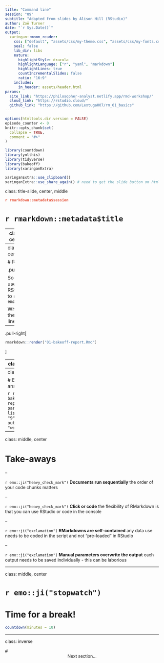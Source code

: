 ```yaml
---
title: "Command line"
session: "09"
subtitle: "Adapted from slides by Alison Hill (RStudio)"
author: Zoë Turner
date: "`r Sys.Date()`"
output:
  xaringan::moon_reader:
    css: ["default", "assets/css/my-theme.css", "assets/css/my-fonts.css"]
    seal: false 
    lib_dir: libs
    nature:
      highlightStyle: dracula
      highlightLanguage: ["r", "yaml", "markdown"]
      highlightLines: true
      countIncrementalSlides: false
      ratio: "16:9"
    includes:
      in_header: assets/header.html  
params:
  site_link: "https://philosopher-analyst.netlify.app/rmd-workshop/"
  cloud_link: "https://rstudio.cloud/"
  github_link: "https://github.com/Lextuga007/rm_01_basics"
---
```


```r
options(htmltools.dir.version = FALSE)
episode_counter <- 0
knitr::opts_chunk$set(
  collapse = TRUE,   
  comment = "#>"
)
```

```r
library(countdown)
library(ymlthis)
library(tidyverse)
library(bakeoff)
library(xaringanExtra)

xaringanExtra::use_clipboard()
xaringanExtra::use_share_again() # need to get the slide button on html view
```

class: title-slide, center, middle

<span class="fa-stack fa-4x">
  <i class="fa fa-circle fa-stack-2x" style="color: #ffffffcc;"></i>
  <strong class="fa-stack-1x" style="color:#e7553c;">`r rmarkdown::metadata$session`</strong>
</span> 

# `r rmarkdown::metadata$title`

---
class: inverse, center, middle

# <center>Command line</center>

<span class="fa-stack fa-4x">
  <i class="fa fa-circle fa-stack-2x" style="color: #fff;"></i>
  <strong class="fa-stack-1x" style="color:#17a2b8;">`r (episode_counter <- episode_counter + 1)` </strong>
</span> 

---
class: middle, center

# Rendering

.pull-left[

So far we've used the RStudio button to `r emo::ji("yarn")`  

What about on the command line?
]



--

.pull-right[
```r
rmarkdown::render("01-bakeoff-report.Rmd")
```

]

---
class: your-turn

# Your turn

Instead of using the "Knit" button, try running this code in your R console:

```r
library(rmarkdown) # needs to be loaded first
render("01-bakeoff-report.Rmd")

# or

rmarkdown::render("01-bakeoff-report.Rmd")
```

Now try changing the parameters:

```r
render("01-bakeoff-report.Rmd",
       params = list(series = "9"))
```

__If this was easy__, play with the other parameters too. Or see if you can change the output format, and add output option `toc = TRUE`.

_psst...answers on the next slide..._


```r
countdown(minutes = 5)
```

???
The rendered document doesn't appear in a pop up and you will have to click on the newly created `01-bakeoff-report.html` which corresponds to the `.rmd` file. 

A hint for finding the parameters to a function is to select F1 when the cursor is in the word `render`. 

The help files will appear in the bottom right panel of RStudio.

---
class: your-turn

# Example answer

```r
render("01-bakeoff-report.Rmd",
       params = list(series = "9"), 
       output_format = "word_document")
```

---
class: middle, center

# Take-aways

--

`r emo::ji("heavy_check_mark")` **Documents run sequentially** the order of your code chunks matters

--

`r emo::ji("heavy_check_mark")` **Click or code** the flexibility of RMarkdown is that you can use RStudio or code in the console

--

`r emo::ji("exclamation")` **RMarkdowns are self-contained** any data use needs to be coded in the script and not "pre-loaded" in RStudio

--

`r emo::ji("exclamation")` **Manual parameters overwrite the output** each output needs to be saved individually - this can be laborious

---

class: middle, center

# `r emo::ji("stopwatch")`

# Time for a break!

```r
countdown(minutes = 10)
```

---

class: inverse

# <center>Next section...</center>
